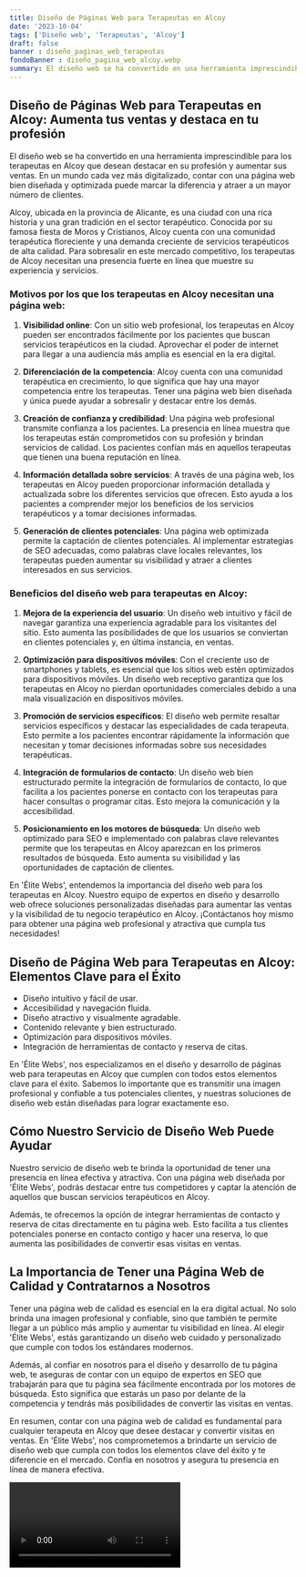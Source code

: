 ```yaml
---
title: Diseño de Páginas Web para Terapeutas en Alcoy
date: '2023-10-04'
tags: ['Diseño web', 'Terapeutas', 'Alcoy']
draft: false
banner : diseño_paginas_web_terapeutas
fondoBanner : diseño_pagina_web_alcoy.webp
summary: El diseño web se ha convertido en una herramienta imprescindible para los terapeutas en Alcoy que desean destacar en su profesión y aumentar sus ventas. En un mundo cada vez más digitalizado, contar con una página web bien diseñada y optimizada puede marcar la diferencia y atraer a un mayor número de clientes.
---
```


## Diseño de Páginas Web para Terapeutas en Alcoy: Aumenta tus ventas y destaca en tu profesión

El diseño web se ha convertido en una herramienta imprescindible para los terapeutas en Alcoy que desean destacar en su profesión y aumentar sus ventas. En un mundo cada vez más digitalizado, contar con una página web bien diseñada y optimizada puede marcar la diferencia y atraer a un mayor número de clientes.

Alcoy, ubicada en la provincia de Alicante, es una ciudad con una rica historia y una gran tradición en el sector terapéutico. Conocida por su famosa fiesta de Moros y Cristianos, Alcoy cuenta con una comunidad terapéutica floreciente y una demanda creciente de servicios terapéuticos de alta calidad. Para sobresalir en este mercado competitivo, los terapeutas de Alcoy necesitan una presencia fuerte en línea que muestre su experiencia y servicios.

### Motivos por los que los terapeutas en Alcoy necesitan una página web:

1. **Visibilidad online**: Con un sitio web profesional, los terapeutas en Alcoy pueden ser encontrados fácilmente por los pacientes que buscan servicios terapéuticos en la ciudad. Aprovechar el poder de internet para llegar a una audiencia más amplia es esencial en la era digital.

2. **Diferenciación de la competencia**: Alcoy cuenta con una comunidad terapéutica en crecimiento, lo que significa que hay una mayor competencia entre los terapeutas. Tener una página web bien diseñada y única puede ayudar a sobresalir y destacar entre los demás.

3. **Creación de confianza y credibilidad**: Una página web profesional transmite confianza a los pacientes. La presencia en línea muestra que los terapeutas están comprometidos con su profesión y brindan servicios de calidad. Los pacientes confían más en aquellos terapeutas que tienen una buena reputación en línea.

4. **Información detallada sobre servicios**: A través de una página web, los terapeutas en Alcoy pueden proporcionar información detallada y actualizada sobre los diferentes servicios que ofrecen. Esto ayuda a los pacientes a comprender mejor los beneficios de los servicios terapéuticos y a tomar decisiones informadas.

5. **Generación de clientes potenciales**: Una página web optimizada permite la captación de clientes potenciales. Al implementar estrategias de SEO adecuadas, como palabras clave locales relevantes, los terapeutas pueden aumentar su visibilidad y atraer a clientes interesados en sus servicios.

### Beneficios del diseño web para terapeutas en Alcoy:

1. **Mejora de la experiencia del usuario**: Un diseño web intuitivo y fácil de navegar garantiza una experiencia agradable para los visitantes del sitio. Esto aumenta las posibilidades de que los usuarios se conviertan en clientes potenciales y, en última instancia, en ventas.

2. **Optimización para dispositivos móviles**: Con el creciente uso de smartphones y tablets, es esencial que los sitios web estén optimizados para dispositivos móviles. Un diseño web receptivo garantiza que los terapeutas en Alcoy no pierdan oportunidades comerciales debido a una mala visualización en dispositivos móviles.

3. **Promoción de servicios específicos**: El diseño web permite resaltar servicios específicos y destacar las especialidades de cada terapeuta. Esto permite a los pacientes encontrar rápidamente la información que necesitan y tomar decisiones informadas sobre sus necesidades terapéuticas.

4. **Integración de formularios de contacto**: Un diseño web bien estructurado permite la integración de formularios de contacto, lo que facilita a los pacientes ponerse en contacto con los terapeutas para hacer consultas o programar citas. Esto mejora la comunicación y la accesibilidad.

5. **Posicionamiento en los motores de búsqueda**: Un diseño web optimizado para SEO e implementado con palabras clave relevantes permite que los terapeutas en Alcoy aparezcan en los primeros resultados de búsqueda. Esto aumenta su visibilidad y las oportunidades de captación de clientes.

En 'Élite Webs', entendemos la importancia del diseño web para los terapeutas en Alcoy. Nuestro equipo de expertos en diseño y desarrollo web ofrece soluciones personalizadas diseñadas para aumentar las ventas y la visibilidad de tu negocio terapéutico en Alcoy. ¡Contáctanos hoy mismo para obtener una página web profesional y atractiva que cumpla tus necesidades!

<GifSeo />

<Cta />

## Diseño de Página Web para Terapeutas en Alcoy: Elementos Clave para el Éxito

- Diseño intuitivo y fácil de usar.
- Accesibilidad y navegación fluida.
- Diseño atractivo y visualmente agradable.
- Contenido relevante y bien estructurado.
- Optimización para dispositivos móviles.
- Integración de herramientas de contacto y reserva de citas.

En 'Élite Webs', nos especializamos en el diseño y desarrollo de páginas web para terapeutas en Alcoy que cumplen con todos estos elementos clave para el éxito. Sabemos lo importante que es transmitir una imagen profesional y confiable a tus potenciales clientes, y nuestras soluciones de diseño web están diseñadas para lograr exactamente eso.

## Cómo Nuestro Servicio de Diseño Web Puede Ayudar

Nuestro servicio de diseño web te brinda la oportunidad de tener una presencia en línea efectiva y atractiva. Con una página web diseñada por 'Élite Webs', podrás destacar entre tus competidores y captar la atención de aquellos que buscan servicios terapéuticos en Alcoy.

Además, te ofrecemos la opción de integrar herramientas de contacto y reserva de citas directamente en tu página web. Esto facilita a tus clientes potenciales ponerse en contacto contigo y hacer una reserva, lo que aumenta las posibilidades de convertir esas visitas en ventas.

## La Importancia de Tener una Página Web de Calidad y Contratarnos a Nosotros

Tener una página web de calidad es esencial en la era digital actual. No solo brinda una imagen profesional y confiable, sino que también te permite llegar a un público más amplio y aumentar tu visibilidad en línea. Al elegir 'Élite Webs', estás garantizando un diseño web cuidado y personalizado que cumple con todos los estándares modernos.

Además, al confiar en nosotros para el diseño y desarrollo de tu página web, te aseguras de contar con un equipo de expertos en SEO que trabajarán para que tu página sea fácilmente encontrada por los motores de búsqueda. Esto significa que estarás un paso por delante de la competencia y tendrás más posibilidades de convertir las visitas en ventas.

En resumen, contar con una página web de calidad es fundamental para cualquier terapeuta en Alcoy que desee destacar y convertir visitas en ventas. En 'Élite Webs', nos comprometemos a brindarte un servicio de diseño web que cumpla con todos los elementos clave del éxito y te diferencie en el mercado. Confía en nosotros y asegura tu presencia en línea de manera efectiva.

<Video />

<CtaBot job='Terapeutas' city='Alcoy'/>

<Gmaps query='Alcoy+españa+maps' />